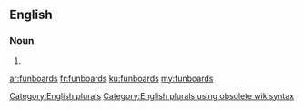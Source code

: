 ==English==

===Noun===
{{head|en}}

# {{plural of|funboard}}

[[Category:English plurals]][[Category:English plurals using obsolete wikisyntax]]

[[ar:funboards]]
[[fr:funboards]]
[[ku:funboards]]
[[my:funboards]]